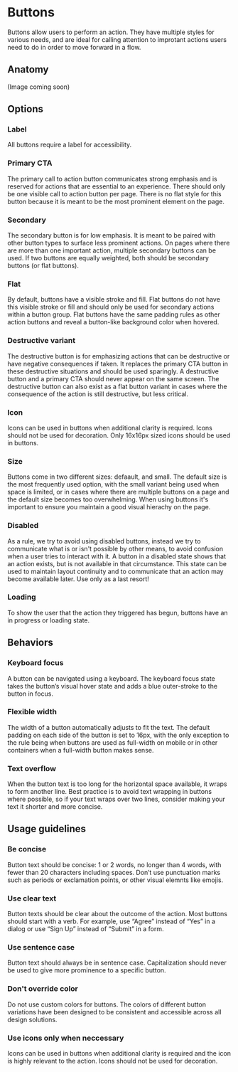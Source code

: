 
# Buttons


Buttons allow users to perform an action. They have multiple styles for various needs, and are ideal for calling attention to improtant actions users need to do in order to move forward in a flow.

## Anatomy 

(Image coming soon)

## Options

### Label
All buttons require a label for accessibility.

### Primary CTA
The primary call to action button communicates strong emphasis and is reserved for actions that are essential to an experience. There should only be one visible call to action button per page. There is no flat style for this button because it is meant to be the most prominent element on the page.

### Secondary
The secondary button is for low emphasis. It is meant to be paired with other button types to surface less prominent actions. On pages where there are more than one important action, multiple secondary buttons can be used. If two buttons are equally weighted, both should be secondary buttons (or flat buttons).

### Flat
By default, buttons have a visible stroke and fill. Flat buttons do not have this visible stroke or fill and should only be used for secondary actions within a button group. Flat buttons have the same padding rules as other action buttons and reveal a button-like background color when hovered. 

### Destructive variant
The destructive button is for emphasizing actions that can be destructive or have negative consequences if taken. It replaces the primary CTA button in these destructive situations and should be used sparingly. A destructive button and a primary CTA should never appear on the same screen. The destructive button can also exist as a flat button variant in cases where the consequence of the action is still destructive, but less critical.

### Icon
Icons can be used in buttons when additional clarity is required. Icons should not be used for decoration. Only 16x16px sized icons should be used in buttons.

### Size
Buttons come in two different sizes: defaault, and small. The default size is the most frequently used option, with the small variant being used when space is limited, or in cases where there are multiple buttons on a page and the default size becomes too overwhelming. When using buttons it's important to ensure you maintain a good visual hierachy on the page.

### Disabled
As a rule, we try to avoid using disabled buttons, instead we try to communicate what is or isn't possible by other means, to avoid confusion when a user tries to interact with it. A button in a disabled state shows that an action exists, but is not available in that circumstance. This state can be used to maintain layout continuity and to communicate that an action may become available later. Use only as a last resort!

### Loading
To show the user that the action they triggered has begun, buttons have an in progress or loading state.


## Behaviors

### Keyboard focus
A button can be navigated using a keyboard. The keyboard focus state takes the button’s visual hover state and adds a blue outer-stroke to the button in focus.

### Flexible width
The width of a button automatically adjusts to fit the text. The default padding on each side of the button is set to 16px, with the only exception to the rule being when buttons are used as full-width on mobile or in other containers when a full-width button makes sense.

### Text overflow
When the button text is too long for the horizontal space available, it wraps to form another line. Best practice is to avoid text wrapping in buttons where possible, so if your text wraps over two lines, consider making your text it shorter and more concise. 

## Usage guidelines

### Be concise
Button text should be concise: 1 or 2 words, no longer than 4 words, with fewer than 20 characters including spaces. Don’t use punctuation marks such as periods or exclamation points, or other visual elemnts like emojis.

### Use clear text
Button texts should be clear about the outcome of the action. Most buttons should start with a verb. For example, use “Agree” instead of “Yes” in a dialog or use “Sign Up” instead of “Submit” in a form.

### Use sentence case
Button text should always be in sentence case. Capitalization should never be used to give more prominence to a specific button.

### Don't override color
Do not use custom colors for buttons. The colors of different button variations have been designed to be consistent and accessible across all design solutions.

### Use icons only when neccessary
Icons can be used in buttons when additional clarity is required and the icon is highly relevant to the action. Icons should not be used for decoration.

